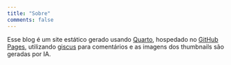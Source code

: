 ```yaml
---
title: "Sobre"
comments: false
---
```


```{=html}
Esse blog é um site estático gerado usando <a href="https://quarto.org">Quarto</a>, hospedado no <a href="https://pages.github.com">GitHub Pages</a>, utilizando <a href="https://giscus.app">giscus</a> para comentários e as imagens dos thumbnails são geradas por IA.
```
